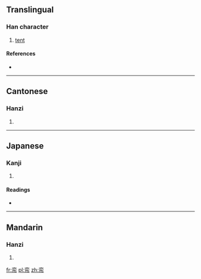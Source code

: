 ==Translingual==

===Han character===
{{Han char|rn=50|rad=巾|as=06|sn=9|four=0022<sub>3</sub>|canj=卜金中月 (YCLB)|ids=⿱[[亦]][[巾]]}}

# [[tent]]

====References====
* {{Han ref|kx=0330.230|dkj=08873|dj=0636.140|hdz=10738.010|uh=5E1F|ud=24095|bh=ABD4|bd=43988}}

----

==Cantonese==

===Hanzi===
{{yue-hanzi|jyut=[[jik6]]|y=yik6}}

# {{defn|lang=yue|sort=巾06}}

----

==Japanese==

===Kanji===
{{ja-kanji|grade=|rs=巾06}}

# {{defn|lang=ja|sort=巾06}}

====Readings====
* {{ja-readings|on=[[えき]] (eki), [[やく]] (yaku)|kun=[[ひらとばり]] (hiratobari)}}

----

==Mandarin==

===Hanzi===
{{cmn-hanzi|pin=[[yì]] ([[yi4]])|wg=i<sup>4</sup>}}

# {{defn|lang=cmn|sort=巾06}}

[[fr:帟]]
[[pl:帟]]
[[zh:帟]]